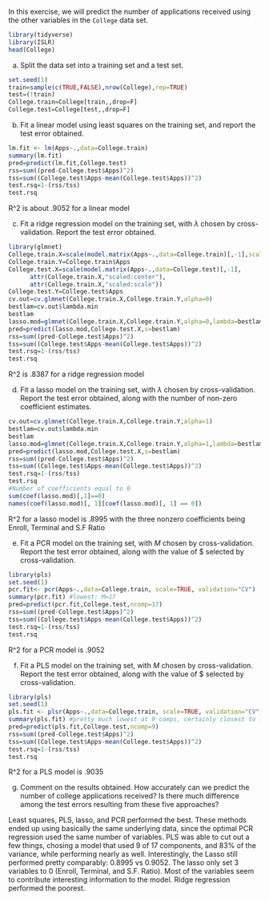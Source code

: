 In this exercise, we will predict the number of applications received using the other variables in the `College` data set.


```{r}
library(tidyverse)
library(ISLR)
head(College)
```

(a) Split the data set into a training set and a test set.

```{r}
set.seed(1)
train=sample(c(TRUE,FALSE),nrow(College),rep=TRUE)
test=(!train)
College.train=College[train,,drop=F]
College.test=College[test,,drop=F]
```



(b) Fit a linear model using least squares on the training set, and
report the test error obtained.

```{r}
lm.fit <- lm(Apps~.,data=College.train)
summary(lm.fit)
pred=predict(lm.fit,College.test)
rss=sum((pred-College.test$Apps)^2)
tss=sum((College.test$Apps-mean(College.test$Apps))^2)
test.rsq=1-(rss/tss)
test.rsq
```
R^2 is about .9052 for a linear model


(c) Fit a ridge regression model on the training set, with $\lambda$ chosen
by cross-validation. Report the test error obtained.

```{r}
library(glmnet)
College.train.X=scale(model.matrix(Apps~.,data=College.train)[,-1],scale=T,center=T)
College.train.Y=College.train$Apps
College.test.X=scale(model.matrix(Apps~.,data=College.test)[,-1],
      attr(College.train.X,"scaled:center"),
      attr(College.train.X,"scaled:scale"))
College.test.Y=College.test$Apps
cv.out=cv.glmnet(College.train.X,College.train.Y,alpha=0)
bestlam=cv.out$lambda.min
bestlam
lasso.mod=glmnet(College.train.X,College.train.Y,alpha=0,lambda=bestlam)
pred=predict(lasso.mod,College.test.X,s=bestlam)
rss=sum((pred-College.test$Apps)^2)
tss=sum((College.test$Apps-mean(College.test$Apps))^2)
test.rsq=1-(rss/tss)
test.rsq
```
R^2 is .8387 for a ridge regression model 


(d) Fit a lasso model on the training set, with $\lambda$ chosen by cross-validation.
Report the test error obtained, along with the number of non-zero coefficient
estimates.

```{r}
cv.out=cv.glmnet(College.train.X,College.train.Y,alpha=1)
bestlam=cv.out$lambda.min
bestlam
lasso.mod=glmnet(College.train.X,College.train.Y,alpha=1,lambda=bestlam)
pred=predict(lasso.mod,College.test.X,s=bestlam)
rss=sum((pred-College.test$Apps)^2)
tss=sum((College.test$Apps-mean(College.test$Apps))^2)
test.rsq=1-(rss/tss)
test.rsq
#Number of coefficients equal to 0
sum(coef(lasso.mod)[,1]==0)
names(coef(lasso.mod)[, 1][coef(lasso.mod)[, 1] == 0])
```
R^2 for a lasso model is .8995 with the three nonzero coefficients being Enroll, Terminal and S.F Ratio


(e) Fit a PCR model on the training set, with $M$ chosen by cross-validation. Report the test error obtained, along with the value of $ selected by cross-validation.

```{r}
library(pls)
set.seed(1)
pcr.fit<- pcr(Apps~.,data=College.train, scale=TRUE, validation="CV")
summary(pcr.fit) #lowest: M=17
pred=predict(pcr.fit,College.test,ncomp=17)
rss=sum((pred-College.test$Apps)^2)
tss=sum((College.test$Apps-mean(College.test$Apps))^2)
test.rsq=1-(rss/tss)
test.rsq
```

R^2 for a PCR model is .9052

(f) Fit a PLS model on the training set, with $M$ chosen by cross-validation. Report the test error obtained, along with the value of $ selected by cross-validation.

```{r}
library(pls)
set.seed(1)
pls.fit <- plsr(Apps~.,data=College.train, scale=TRUE, validation="CV")
summary(pls.fit) #pretty much lowest at 9 comps, certainly closest to lowest there
pred=predict(pls.fit,College.test,ncomp=9)
rss=sum((pred-College.test$Apps)^2)
tss=sum((College.test$Apps-mean(College.test$Apps))^2)
test.rsq=1-(rss/tss)
test.rsq
```

R^2 for a PLS model is .9035

(g) Comment on the results obtained. How accurately can we predict the number of college applications received? Is there much difference among the test errors resulting from these five approaches?

Least squares, PLS, lasso, and PCR performed the best. These methods ended up using basically the same underlying data, since the optimal PCR regression used the same number of variables. PLS was able to cut out a few things, chosing a model that used 9 of 17 components, and 83% of the variance, while performing nearly as well. Interestingly, the Lasso still performed pretty comparably: 0.8995 vs 0.9052. The lasso only set 3 variables to 0 (Enroll, Terminal, and S.F. Ratio). Most of the variables seem to contribute interesting information to the model. Ridge regression performed the poorest.